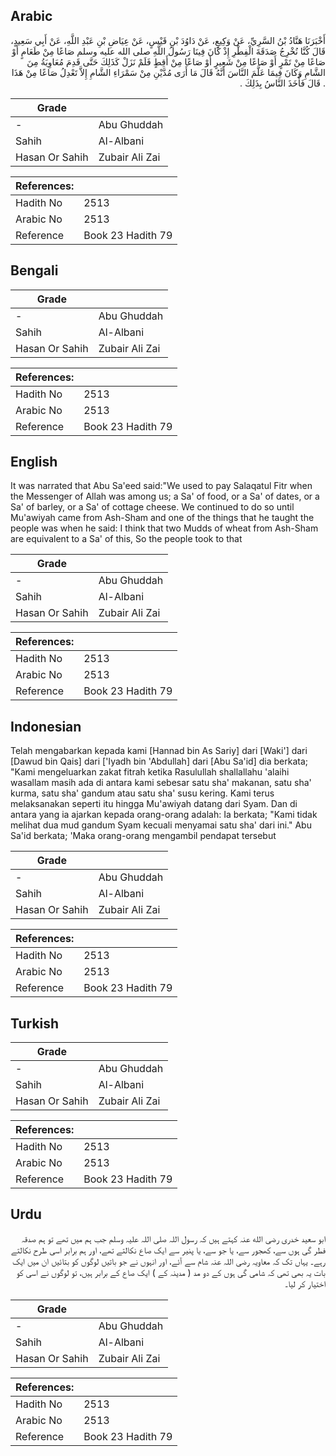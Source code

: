 ## Arabic


<div dir="rtl" lang="ar" style={{fontSize:'larger',backgroundColor:'#f8f9fa',padding:20}}>
أَخْبَرَنَا هَنَّادُ بْنُ السَّرِيِّ، عَنْ وَكِيعٍ، عَنْ دَاوُدَ بْنِ قَيْسٍ، عَنْ عِيَاضِ بْنِ عَبْدِ اللَّهِ، عَنْ أَبِي سَعِيدٍ، قَالَ كُنَّا نُخْرِجُ صَدَقَةَ الْفِطْرِ إِذْ كَانَ فِينَا رَسُولُ اللَّهِ صلى الله عليه وسلم صَاعًا مِنْ طَعَامٍ أَوْ صَاعًا مِنْ تَمْرٍ أَوْ صَاعًا مِنْ شَعِيرٍ أَوْ صَاعًا مِنْ أَقِطٍ فَلَمْ نَزَلْ كَذَلِكَ حَتَّى قَدِمَ مُعَاوِيَةُ مِنَ الشَّامِ وَكَانَ فِيمَا عَلَّمَ النَّاسَ أَنَّهُ قَالَ مَا أَرَى مُدَّيْنِ مِنْ سَمْرَاءِ الشَّامِ إِلاَّ تَعْدِلُ صَاعًا مِنْ هَذَا ‏.‏ قَالَ فَأَخَذَ النَّاسُ بِذَلِكَ ‏.‏
</div>
<div style={{backgroundColor:'#f8f9fa',padding:20, marginBottom: 10}}><table> <thead> <tr> <th>Grade</th> <th></th> </tr> </thead> <tbody> <tr><td>-</td><td>Abu Ghuddah</td></tr><tr><td>Sahih</td><td>Al-Albani</td></tr><tr><td>Hasan Or Sahih</td><td>Zubair Ali Zai</td></tr></tbody></table><table> <thead> <tr> <th>References:</th> <th></th> </tr> </thead> <tbody><tr><td>Hadith No</td><td>2513</td></tr><tr><td>Arabic No</td><td>2513</td></tr><tr><td>Reference</td><td>Book 23 Hadith 79</td></tr></tbody></table></div>

## Bengali


<div dir="ltr" lang="bn" style={{fontSize:'larger',backgroundColor:'#f8f9fa',padding:20}}>

</div>
<div style={{backgroundColor:'#f8f9fa',padding:20, marginBottom: 10}}><table> <thead> <tr> <th>Grade</th> <th></th> </tr> </thead> <tbody> <tr><td>-</td><td>Abu Ghuddah</td></tr><tr><td>Sahih</td><td>Al-Albani</td></tr><tr><td>Hasan Or Sahih</td><td>Zubair Ali Zai</td></tr></tbody></table><table> <thead> <tr> <th>References:</th> <th></th> </tr> </thead> <tbody><tr><td>Hadith No</td><td>2513</td></tr><tr><td>Arabic No</td><td>2513</td></tr><tr><td>Reference</td><td>Book 23 Hadith 79</td></tr></tbody></table></div>

## English


<div dir="ltr" lang="en" style={{fontSize:'larger',backgroundColor:'#f8f9fa',padding:20}}>
It was narrated that Abu Sa'eed said:"We used to pay Salaqatul Fitr when the Messenger of Allah was among us; a Sa' of food, or a Sa' of dates, or a Sa' of barley, or a Sa' of cottage cheese. We continued to do so until Mu'awiyah came from Ash-Sham and one of the things that he taught the people was when he said: I think that two Mudds of wheat from Ash-Sham are equivalent to a Sa' of this, So the people took to that
</div>
<div style={{backgroundColor:'#f8f9fa',padding:20, marginBottom: 10}}><table> <thead> <tr> <th>Grade</th> <th></th> </tr> </thead> <tbody> <tr><td>-</td><td>Abu Ghuddah</td></tr><tr><td>Sahih</td><td>Al-Albani</td></tr><tr><td>Hasan Or Sahih</td><td>Zubair Ali Zai</td></tr></tbody></table><table> <thead> <tr> <th>References:</th> <th></th> </tr> </thead> <tbody><tr><td>Hadith No</td><td>2513</td></tr><tr><td>Arabic No</td><td>2513</td></tr><tr><td>Reference</td><td>Book 23 Hadith 79</td></tr></tbody></table></div>

## Indonesian


<div dir="ltr" lang="id" style={{fontSize:'larger',backgroundColor:'#f8f9fa',padding:20}}>
Telah mengabarkan kepada kami [Hannad bin As Sariy] dari [Waki'] dari [Dawud bin Qais] dari ['Iyadh bin 'Abdullah] dari [Abu Sa'id] dia berkata; "Kami mengeluarkan zakat fitrah ketika Rasulullah shallallahu 'alaihi wasallam masih ada di antara kami sebesar satu sha' makanan, satu sha' kurma, satu sha' gandum atau satu sha' susu kering. Kami terus melaksanakan seperti itu hingga Mu'awiyah datang dari Syam. Dan di antara yang ia ajarkan kepada orang-orang adalah: Ia berkata; "Kami tidak melihat dua mud gandum Syam kecuali menyamai satu sha' dari ini." Abu Sa'id berkata; 'Maka orang-orang mengambil pendapat tersebut
</div>
<div style={{backgroundColor:'#f8f9fa',padding:20, marginBottom: 10}}><table> <thead> <tr> <th>Grade</th> <th></th> </tr> </thead> <tbody> <tr><td>-</td><td>Abu Ghuddah</td></tr><tr><td>Sahih</td><td>Al-Albani</td></tr><tr><td>Hasan Or Sahih</td><td>Zubair Ali Zai</td></tr></tbody></table><table> <thead> <tr> <th>References:</th> <th></th> </tr> </thead> <tbody><tr><td>Hadith No</td><td>2513</td></tr><tr><td>Arabic No</td><td>2513</td></tr><tr><td>Reference</td><td>Book 23 Hadith 79</td></tr></tbody></table></div>

## Turkish


<div dir="ltr" lang="tr" style={{fontSize:'larger',backgroundColor:'#f8f9fa',padding:20}}>

</div>
<div style={{backgroundColor:'#f8f9fa',padding:20, marginBottom: 10}}><table> <thead> <tr> <th>Grade</th> <th></th> </tr> </thead> <tbody> <tr><td>-</td><td>Abu Ghuddah</td></tr><tr><td>Sahih</td><td>Al-Albani</td></tr><tr><td>Hasan Or Sahih</td><td>Zubair Ali Zai</td></tr></tbody></table><table> <thead> <tr> <th>References:</th> <th></th> </tr> </thead> <tbody><tr><td>Hadith No</td><td>2513</td></tr><tr><td>Arabic No</td><td>2513</td></tr><tr><td>Reference</td><td>Book 23 Hadith 79</td></tr></tbody></table></div>

## Urdu


<div dir="rtl" lang="ur" style={{fontSize:'larger',backgroundColor:'#f8f9fa',padding:20}}>
ابو سعید خدری رضی الله عنہ کہتے ہیں کہ رسول اللہ صلی اللہ علیہ وسلم جب ہم میں تھے تو ہم صدقہ فطر گی ہوں سے، کھجور سے، یا جو سے، یا پنیر سے ایک صاع نکالتے تھے، اور ہم برابر اسی طرح نکالتے رہے۔ یہاں تک کہ معاویہ رضی اللہ عنہ شام سے آئے، اور انہوں نے جو باتیں لوگوں کو بتائیں ان میں ایک بات یہ بھی تھی کہ شامی گی ہوں کے دو مد ( مدینہ کے ) ایک صاع کے برابر ہیں، تو لوگوں نے اسی کو اختیار کر لیا۔
</div>
<div style={{backgroundColor:'#f8f9fa',padding:20, marginBottom: 10}}><table> <thead> <tr> <th>Grade</th> <th></th> </tr> </thead> <tbody> <tr><td>-</td><td>Abu Ghuddah</td></tr><tr><td>Sahih</td><td>Al-Albani</td></tr><tr><td>Hasan Or Sahih</td><td>Zubair Ali Zai</td></tr></tbody></table><table> <thead> <tr> <th>References:</th> <th></th> </tr> </thead> <tbody><tr><td>Hadith No</td><td>2513</td></tr><tr><td>Arabic No</td><td>2513</td></tr><tr><td>Reference</td><td>Book 23 Hadith 79</td></tr></tbody></table></div>